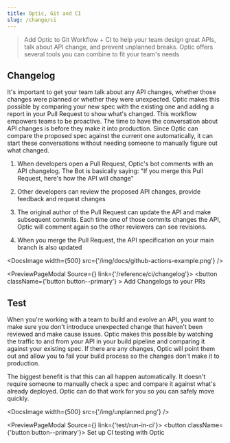 ```yaml
---
title: Optic, Git and CI
slug: /change/ci
---
```


> Add Optic to Git Workflow + CI to help your team design great APIs, talk about API change, and prevent unplanned breaks. Optic offers several tools you can combine to fit your team's needs



## Changelog
It's important to get your team talk about any API changes, whether those changes were planned or whether they were unexpected. Optic makes this possible by comparing your new spec with the existing one and adding a report in your Pull Request to show what's changed. This workflow empowers teams to be proactive. The time to have the conversation about API changes is before they make it into production. Since Optic can compare the proposed spec against the current one automatically, it can start these conversations without needing someone to manually figure out what changed.

1. When developers open a Pull Request, Optic's bot comments with an API changelog. The Bot is basically saying: "If you merge this Pull Request, here's how the API will change"

2. Other developers can review the proposed API changes, provide feedback and request changes

3. The original author of the Pull Request can update the API and make subsequent commits. Each time one of those commits changes the API, Optic will comment again so the other reviewers can see revisions.

4. When you merge the Pull Request, the API specification on your main branch is also updated

<DocsImage width={500} src={'/img/docs/github-actions-example.png'} />

<PreviewPageModal Source={<Changelog />} link={'/reference/ci/changelog'}>
  <button className={'button button--primary'} >
    Add Changelogs to your PRs
  </button>
</PreviewPageModal>

## Test
When you're working with a team to build and evolve an API, you want to make sure you don't introduce unexpected change that haven't been reviewed and make cause issues. Optic makes this possible by watching the traffic to and from your API in your build pipeline and comparing it against your existing spec. If there are any changes, Optic will point them out and allow you to fail your build process so the changes don't make it to production.

The biggest benefit is that this can all happen automatically. It doesn't require someone to manually check a spec and compare it against what's already deployed. Optic can do that work for you so you can safely move quickly.

<DocsImage width={500} src={'/img/unplanned.png'} />


<PreviewPageModal Source={<Test />} link={'test/run-in-ci'}>
  <button className={'button button--primary'}>
    Set up CI testing with Optic
  </button>
</PreviewPageModal>
